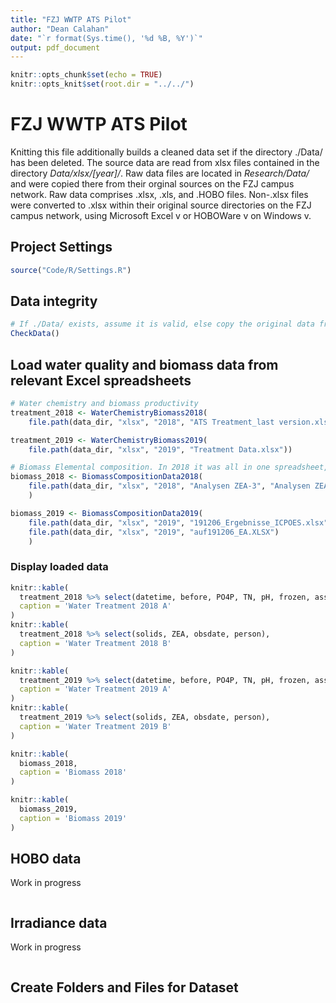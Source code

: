 ```yaml
---
title: "FZJ WWTP ATS Pilot"
author: "Dean Calahan"
date: "`r format(Sys.time(), '%d %B, %Y')`"
output: pdf_document
---
```


```r
knitr::opts_chunk$set(echo = TRUE)
knitr::opts_knit$set(root.dir = "../../")
```

# FZJ WWTP ATS Pilot

Knitting this file additionally builds a cleaned data set if the directory ./Data/ has been deleted. The source data are read from xlsx files contained in the directory *Data/xlsx/[year]/*. Raw data files are located in *Research/Data/* and were copied there from their orginal sources on the FZJ campus network. Raw data comprises .xlsx, .xls, and .HOBO files. Non-.xlsx files were converted to .xlsx within their original source directories on the FZJ campus network, using Microsoft Excel v or HOBOWare v on Windows v.
                
## Project Settings
```r
source("Code/R/Settings.R")
```

## Data integrity
```r
# If ./Data/ exists, assume it is valid, else copy the original data from Research/Data/
CheckData()
```

## Load water quality and biomass data from relevant Excel spreadsheets
```r
# Water chemistry and biomass productivity
treatment_2018 <- WaterChemistryBiomass2018(
    file.path(data_dir, "xlsx", "2018", "ATS Treatment_last version.xlsx"))
```
```r
treatment_2019 <- WaterChemistryBiomass2019(
    file.path(data_dir, "xlsx", "2019", "Treatment Data.xlsx"))
```
```r
# Biomass Elemental composition. In 2018 it was all in one spreadsheet, for 2019 it was in two
biomass_2018 <- BiomassCompositionData2018(
    file.path(data_dir, "xlsx", "2018", "Analysen ZEA-3", "Analysen ZEA-3.xlsx")
    )
```
```r
biomass_2019 <- BiomassCompositionData2019(
    file.path(data_dir, "xlsx", "2019", "191206_Ergebnisse_ICPOES.xlsx"),
    file.path(data_dir, "xlsx", "2019", "auf191206_EA.XLSX")
    )
```

### Display loaded data
```r

knitr::kable(
  treatment_2018 %>% select(datetime, before, PO4P, TN, pH, frozen, assaydate, wet_biomass, dry_biomass),
  caption = 'Water Treatment 2018 A'
)
knitr::kable(
  treatment_2018 %>% select(solids, ZEA, obsdate, person),
  caption = 'Water Treatment 2018 B'
)
```
```r
knitr::kable(
  treatment_2019 %>% select(datetime, before, PO4P, TN, pH, frozen, assaydate, wet_biomass, dry_biomass),
  caption = 'Water Treatment 2019 A'
)
knitr::kable(
  treatment_2019 %>% select(solids, ZEA, obsdate, person),
  caption = 'Water Treatment 2019 B'
)
```
```r
knitr::kable(
  biomass_2018,
  caption = 'Biomass 2018'
)
```
```r
knitr::kable(
  biomass_2019,
  caption = 'Biomass 2019'
)
```

## HOBO data
Work in progress
```r
```

## Irradiance data
Work in progress
```r
```

## Create Folders and Files for Dataset
```r
```